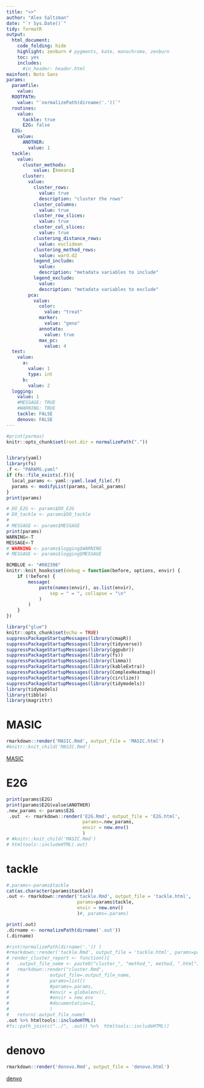 ```yaml
---
title: "<>"
author: "Alex Saltzman"
date: "`r Sys.Date()`"
tidy: formatR
output:
  html_document:
    code_folding: hide
    highlight: zenburn # pygments, kate, monochrome, zenburn
    toc: yes
    includes:
      #in_header: header.html 
mainfont: Noto Sans
params:
  paramfile:
    value:
  ROOTPATH:
    value: "`normalizePath(dirname('.'))`"
  routines:
    value:
      tackle: true 
      E2G: false
  E2G:
    value:
      ANOTHER:
        value: 1
  tackle:
    value:
      cluster_methods:
          value: [kmeans]
      cluster:
        value:
          cluster_rows:
            value: true
            description: "cluster the rows"
          cluster_columns:
            value: true
          cluster_row_slices:
            value: true
          cluster_col_slices:
            value: true
          clustering_distance_rows:
            value: euclidean
          clustering_method_rows:
            value: ward.d2
          legend_include:
            value: 
            description: "metadata variables to include"
          legend_exclude:
            value:
            description: "metadata variables to exclude"
        pca:
          value:
            color:
              value: "treat"
            marker:
              value: "geno"
            annotate:
              value: true
            max_pc:
              value: 4
  test:
    value:
      a:
        value: 1
        type: int
      b:
        value: 2
  logging:
    value: 1
    #MESSAGE: TRUE
    #WARNING: TRUE
    tackle: FALSE
    denovo: FALSE
---
```




```r
#print(parmas)
knitr::opts_chunk$set(root.dir = normalizePath("."))


library(yaml)
library(fs)
.f <- "PARAMS.yaml"
if (fs::file_exists(.f)){
  local_params <- yaml::yaml.load_file(.f)
  params <- modifyList(params, local_params)
}
print(params)

```





```r

# DO_E2G <- params$DO_E2G
# DO_tackle <- params$DO_tackle
# 
# MESSAGE <- params$MESSAGE
print(params)
WARNING<-T
MESSAGE<-T
# WARNING <- params$logging$WARNING
# MESSAGE <- params$logging$MESSAGE

```




```r
BCMBLUE <- "#002396"
knitr::knit_hooks$set(debug = function(before, options, envir) {
    if (!before) {
        message(
            paste(names(envir), as.list(envir),
                sep = " = ", collapse = "\n"
            )
        )
    }
})
```



```r
library("glue")
knitr::opts_chunk$set(echo = TRUE)
suppressPackageStartupMessages(library(cmapR))
suppressPackageStartupMessages(library(tidyverse))
suppressPackageStartupMessages(library(ggpubr))
suppressPackageStartupMessages(library(fs))
suppressPackageStartupMessages(library(limma))
suppressPackageStartupMessages(library(kableExtra))
suppressPackageStartupMessages(library(ComplexHeatmap))
suppressPackageStartupMessages(library(circlize))
suppressPackageStartupMessages(library(tidymodels))
library(tidymodels)
library(tibble)
library(magrittr)

```


# MASIC
```r
rmarkdown::render('MASIC.Rmd', output_file = 'MASIC.html')
#knitr::knit_child('MASIC.Rmd')
```
[MASIC](MASIC.html)


# E2G
```r
print(params$E2G)
print(params$E2G$value$ANOTHER)
.new_params <- params$E2G
 .out  <- rmarkdown::render('E2G.Rmd', output_file = 'E2G.html', 
                            params=.new_params,
                            envir = new.env()
                            )
# #knitr::knit_child('MASIC.Rmd')
# htmltools::includeHTML(.out)
```


# tackle
```r
#.params<-params$tackle
cat(as.character(params$tackle))
.out <- rmarkdown::render('tackle.Rmd', output_file = 'tackle.html',
                          params=params$tackle,
                          envir = new.env()
                          )#, params=.params)

print(.out)
.dirname <- normalizePath(dirname('.out')) 
(.dirname)
```
```r
#rint(normalizePath(dirname('.')) )
#rmarkdown::render('tackle.Rmd', output_file = 'tackle.html', params=params)
# render_cluster_report <- function(){
#   .output_file_name <- paste0("cluster_", "method_", method, ".html")
#   rmarkdown::render("cluster.Rmd", 
#               output_file=.output_file_name,
#               params=list()
#               #params=.params,
#               #envir = globalenv(),
#               #envir = new_env
#               #documentation=1,
#               )
#   return(.output_file_name)
.out %>% htmltools::includeHTML()
#fs::path_join(c("../", .out)) %>%  htmltools::includeHTML() 
```


# denovo
```r
rmarkdown::render('denovo.Rmd', output_file = 'denovo.html')
```
[denvo](denovo.html)

